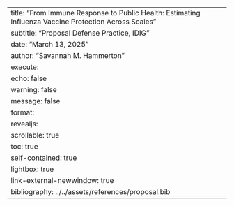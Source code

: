 ---
title: "From Immune Response to Public Health: Estimating Influenza Vaccine Protection Across Scales"
subtitle: "Proposal Defense Practice, IDIG"
date: "March 13, 2025"
author: "Savannah M. Hammerton"
execute: 
  echo: false
  warning: false
  message: false
format: 
  revealjs:
    scrollable: true
    toc: true
    self-contained: true
    lightbox: true
    link-external-newwindow: true
bibliography: ../../assets/references/proposal.bib
---